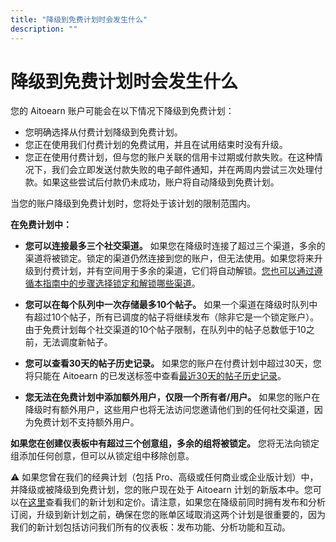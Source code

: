 ```yaml
---
title: "降级到免费计划时会发生什么"
description: ""
---
```


# 降级到免费计划时会发生什么

您的 Aitoearn 账户可能会在以下情况下降级到免费计划：

- 您明确选择从付费计划降级到免费计划。
- 您正在使用我们付费计划的免费试用，并且在试用结束时没有升级。
- 您正在使用付费计划，但与您的账户关联的信用卡过期或付款失败。在这种情况下，我们会立即发送付款失败的电子邮件通知，并在两周内尝试三次处理付款。如果这些尝试后付款仍未成功，账户将自动降级到免费计划。

当您的账户降级到免费计划时，您将处于该计划的限制范围内。

**在免费计划中：**

- **您可以连接最多三个社交渠道。** 如果您在降级时连接了超过三个渠道，多余的渠道将被锁定。锁定的渠道仍然连接到您的账户，但无法使用。如果您将来升级到付费计划，并有空间用于多余的渠道，它们将自动解锁。[您也可以通过遵循本指南中的步骤选择锁定和解锁哪些渠道](https://aitoearn.helpscoutdocs.com/article/576-unlocking-a-locked-channel-in-aitoearn)。

- **您可以在每个队列中一次存储最多10个帖子。** 如果一个渠道在降级时队列中有超过10个帖子，所有已调度的帖子将继续发布（除非它是一个锁定账户）。由于免费计划每个社交渠道的10个帖子限制，在队列中的帖子总数低于10之前，无法调度新帖子。

- **您可以查看30天的帖子历史记录。** 如果您的账户在付费计划中超过30天，您将只能在 Aitoearn 的已发送标签中查看[最近30天的帖子历史记录](https://support.aitoearn.com//support.aitoearn.com/article/517-insights-on-shared-posts-within-your-publishing-dashboard#h_4e565f24-43f5-41ed-8b87-dd9ea03ff949)。

- **您无法在免费计划中添加额外用户，仅限一个所有者/用户。** 如果您的账户在降级时有额外用户，这些用户也将无法访问您邀请他们到的任何社交渠道，因为免费计划不支持额外用户。

**如果您在创建仪表板中有超过****三个创意组****，多余的组将被锁定。** 您将无法向锁定组添加任何创意，但可以从锁定组中移除创意。

⚠️ 如果您曾在我们的经典计划（包括 Pro、高级或任何商业或企业版计划）中，并降级或被降级到免费计划，您的账户现在处于 Aitoearn 计划的新版本中。您可以在[这里](https://aitoearn.com/pricing)查看我们的新计划和定价。请注意，如果您在降级前同时拥有发布和分析订阅，升级到新计划之前，确保在您的账单区域取消这两个计划是很重要的，因为我们的新计划包括访问我们所有的仪表板：发布功能、分析功能和互动。
